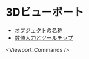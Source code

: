 
# 3Dビューポート

- [オブジェクトの名称](./3d-viewport/object-names)
- [数値入力とツールチップ](./3d-viewport/numeric-input-and-tooltip)

<Viewport_Commands />


